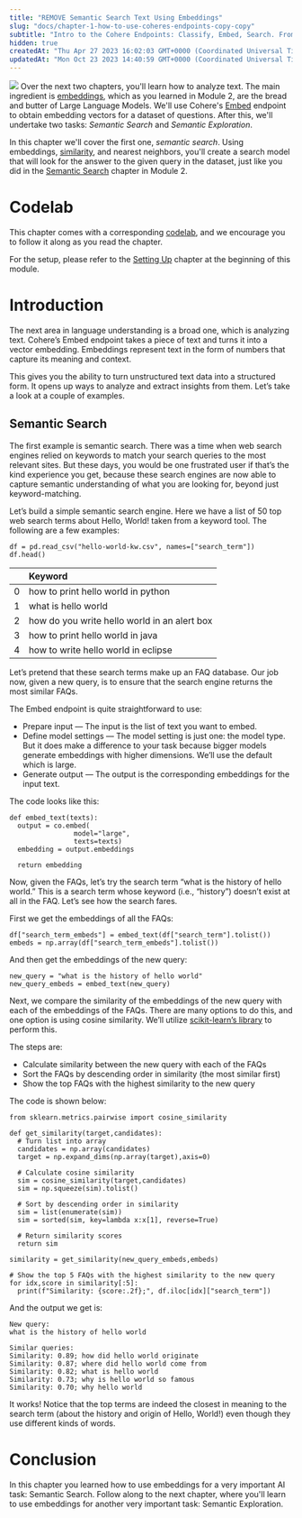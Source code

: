 ```yaml
---
title: "REMOVE Semantic Search Text Using Embeddings"
slug: "docs/chapter-1-how-to-use-coheres-endpoints-copy-copy"
subtitle: "Intro to the Cohere Endpoints: Classify, Embed, Search. From https://cohere.com/blog/hello-world-p2/"
hidden: true
createdAt: "Thu Apr 27 2023 16:02:03 GMT+0000 (Coordinated Universal Time)"
updatedAt: "Mon Oct 23 2023 14:40:59 GMT+0000 (Coordinated Universal Time)"
---
```

![](../../../assets/images/0d1dd7c-image.png)
Over the next two chapters, you'll learn how to analyze text. The main ingredient is [embeddings](/docs/text-embeddings), which as you learned in Module 2, are the bread and butter of Large Language Models. We'll use Cohere's [Embed](/reference/embed) endpoint to obtain embedding vectors for a dataset of questions. After this, we'll undertake two tasks: _Semantic Search_ and _Semantic Exploration_.

In this chapter we'll cover the first one, _semantic search_. Using embeddings, [similarity](/docs/similarity-between-words-and-sentences), and nearest neighbors, you'll create a search model that will look for the answer to the given query in the dataset, just like you did in the [Semantic Search](/docs/chapter-5-semantic-search) chapter in Module 2.

# Codelab

This chapter comes with a corresponding [codelab](https://colab.research.google.com/github/cohere-ai/notebooks/blob/main/notebooks/Hello_World_Meet_Language_AI.ipynb?ref=txt.cohere.com#scrollTo=T3ZMwoPnjuIM), and we encourage you to follow it along as you read the chapter.

For the setup, please refer to the [Setting Up](/docs/setting-up) chapter at the beginning of this module.

# Introduction

The next area in language understanding is a broad one, which is analyzing text. Cohere’s Embed endpoint takes a piece of text and turns it into a vector embedding. Embeddings represent text in the form of numbers that capture its meaning and context.

This gives you the ability to turn unstructured text data into a structured form. It opens up ways to analyze and extract insights from them. Let’s take a look at a couple of examples.

## Semantic Search

The first example is semantic search. There was a time when web search engines relied on keywords to match your search queries to the most relevant sites. But these days, you would be one frustrated user if that’s the kind experience you get, because these search engines are now able to capture semantic understanding of what you are looking for, beyond just keyword-matching.

Let’s build a simple semantic search engine. Here we have a list of 50 top web search terms about Hello, World! taken from a keyword tool. The following are a few examples:

```
df = pd.read_csv("hello-world-kw.csv", names=["search_term"])
df.head()
```

|    | Keyword                                      |
| :- | :------------------------------------------- |
| 0  | how to print hello world in python           |
| 1  | what is hello world                          |
| 2  | how do you write hello world in an alert box |
| 3  | how to print hello world in java             |
| 4  | how to write hello world in eclipse          |

Let’s pretend that these search terms make up an FAQ database. Our job now, given a new query, is to ensure that the search engine returns the most similar FAQs.

The Embed endpoint is quite straightforward to use:

- Prepare input — The input is the list of text you want to embed.
- Define model settings — The model setting is just one: the model type. But it does make a difference to your task because bigger models generate embeddings with higher dimensions. We’ll use the default which is large.
- Generate output — The output is the corresponding embeddings for the input text.

The code looks like this:

```
def embed_text(texts):
  output = co.embed(
                model="large",
                texts=texts)
  embedding = output.embeddings

  return embedding
```

Now, given the FAQs, let’s try the search term “what is the history of hello world.” This is a search term whose keyword (i.e., “history”) doesn’t exist at all in the FAQ. Let’s see how the search fares.

First we get the embeddings of all the FAQs:

```
df["search_term_embeds"] = embed_text(df["search_term"].tolist())
embeds = np.array(df["search_term_embeds"].tolist())
```

And then get the embeddings of the new query:

```
new_query = "what is the history of hello world"
new_query_embeds = embed_text(new_query)
```

Next, we compare the similarity of the embeddings of the new query with each of the embeddings of the FAQs. There are many options to do this, and one option is using cosine similarity. We’ll utilize [scikit-learn’s library](https://scikit-learn.org/stable/modules/generated/sklearn.metrics.pairwise.cosine_similarity.html?ref=txt.cohere.com) to perform this.

The steps are:

- Calculate similarity between the new query with each of the FAQs
- Sort the FAQs by descending order in similarity (the most similar first)
- Show the top FAQs with the highest similarity to the new query

The code is shown below:

```
from sklearn.metrics.pairwise import cosine_similarity

def get_similarity(target,candidates):
  # Turn list into array
  candidates = np.array(candidates)
  target = np.expand_dims(np.array(target),axis=0)

  # Calculate cosine similarity
  sim = cosine_similarity(target,candidates)
  sim = np.squeeze(sim).tolist()

  # Sort by descending order in similarity
  sim = list(enumerate(sim))
  sim = sorted(sim, key=lambda x:x[1], reverse=True)

  # Return similarity scores
  return sim

similarity = get_similarity(new_query_embeds,embeds)

# Show the top 5 FAQs with the highest similarity to the new query
for idx,score in similarity[:5]:
  print(f"Similarity: {score:.2f};", df.iloc[idx]["search_term"])
```

And the output we get is:

```
New query:
what is the history of hello world 

Similar queries:
Similarity: 0.89; how did hello world originate
Similarity: 0.87; where did hello world come from
Similarity: 0.82; what is hello world
Similarity: 0.73; why is hello world so famous
Similarity: 0.70; why hello world
```

It works! Notice that the top terms are indeed the closest in meaning to the search term (about the history and origin of Hello, World!) even though they use different kinds of words.

# Conclusion

In this chapter you learned how to use embeddings for a very important AI task: Semantic Search. Follow along to the next chapter, where you'll learn to use embeddings for another very important task: Semantic Exploration.
